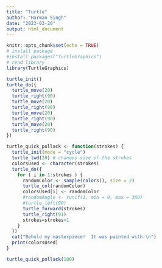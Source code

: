 ```yaml
---
title: "Turtle"
author: "Harman Singh"
date: "2023-03-20"
output: html_document
---
```


```r
knitr::opts_chunk$set(echo = TRUE)
# install package
#install.packages("TurtleGraphics")
# read library
library(TurtleGraphics)
```

```r
turtle_init()
turtle_do({
  turtle_move(20)
  turtle_right(90)
  turtle_move(20)
  turtle_right(90)
  turtle_move(20)
  turtle_right(90)
  turtle_move(20)
  turtle_right(90)
})
```

```r
turtle_quick_pollack <- function(strokes) {
  turtle_init(mode = "cycle")
  turtle_lwd(20) # changes size of the strokes
  colorsUsed <- character(strokes)
  turtle_do({
    for ( i in 1:strokes ) {
      randomColor <- sample(colors(), size = 2)
      turtle_col(randomColor)
      colorsUsed[i] <- randomColor
      #randomAngle <- runif(1, min = 0, max = 360)
      #turtle_left(90)
      turtle_forward(strokes)
      turtle_right(91)
      strokes=strokes+1
    }
  })
  cat("Behold my masterpiece!  It was painted with:\n")
  print(colorsUsed)
}

turtle_quick_pollack(100)

```


